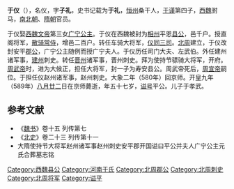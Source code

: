 '''于仪'''（{{bd|533年||589年|catIdx=Y}}），名仪，字'''子礼'''，史书记载为'''于礼'''，[[恒州|恒州]]桑干人，[[于谨|于谨]]第四子，[[西魏|西魏]]驸马，[[南北朝|南北朝]]、[[隋朝|隋朝]]官员。

于仪娶[[西魏文帝|西魏文帝]]第三女[[广宁公主_(西魏)|广宁公主]]。于仪在西魏被封为[[相州|相州]]平恩[[县公|县公]]，邑千户。授直阁将军，[[散骑常侍|散骑常侍]]，增邑二百户。转任车骑大将军，[[仪同三司|仪同三司]]。[[北周|北周]]建立，于仪改封安平[[郡公|郡公]]，广宁公主随例而授广宁夫人。于仪历任司门大夫、左武伯。外任建州诸军事，[[建州|建州]]刺史。转任[[晋州|晋州]]诸军事，晋州刺史。拜为使持节骠骑大将军，开府。[[周武帝|周武帝]]时，进为大候正，担任大将军，封一子为寿安县公。周武帝死后，[[周宣帝|周宣帝]]嗣位。于担任仪赵州诸军事，赵州刺史。大象二年（580年）回京师。开皇九年（589年）[[八月廿二|八月廿二]]日在京师薨逝，年五十七岁，[[谥号|谥号]]平公。儿子于孝武。

== 参考文献 ==
*《[[魏书|魏书]]》卷十五 列传第七
*《[[北史|北史]]》卷二十三 列传第十一
*大隋使持节大将军赵州诸军事赵州刺史安平郡开国谥曰平公并夫人广宁公主元氏合葬墓志铭

{{DEFAULTSORT:Y}}
[[Category:西魏县公|Category:西魏县公]]
[[Category:河南于氏|Category:河南于氏]]
[[Category:北周郡公|Category:北周郡公]]
[[Category:北周刺史|Category:北周刺史]]
[[Category:北周将军|Category:北周将军]]
[[Category:谥平|Category:谥平]]